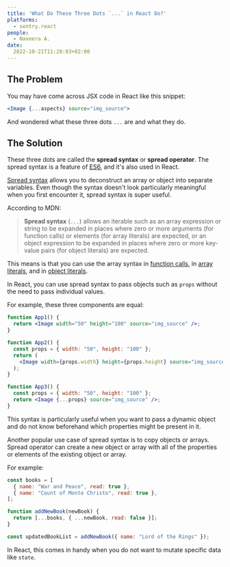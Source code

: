 ```yaml
---
title: 'What Do These Three Dots `...` in React Do?'
platforms: 
  - sentry.react
people: 
  - Naveera A.
date:
  2022-10-21T11:28:03+02:00
---
```


## The Problem

You may have come across JSX code in React like this snippet:

```jsx
<Image {...aspects} source="img_source">
```

And wondered what these three dots `...` are and what they do.

## The Solution

These three dots are called the **spread syntax** or **spread operator**. The spread syntax is a feature of [ES6](https://en.wikipedia.org/wiki/ECMAScript#6th_Edition_%E2%80%93_ECMAScript_2015), and it's also used in React.

[Spread syntax](https://developer.mozilla.org/en-US/docs/Web/JavaScript/Reference/Operators/Spread_syntax) allows you to deconstruct an array or object into separate variables. Even though the syntax doesn't look particularly meaningful when you first encounter it, spread syntax is super useful.

According to MDN:

> **Spread syntax** (`...`) allows an iterable such as an array expression or string to be expanded in places where zero or more arguments (for function calls) or elements (for array literals) are expected, or an object expression to be expanded in places where zero or more key-value pairs (for object literals) are expected.

This means is that you can use the array syntax in [function calls](https://developer.mozilla.org/en-US/docs/Web/JavaScript/Reference/Operators/Spread_syntax#spread_in_function_calls), in [array literals](https://developer.mozilla.org/en-US/docs/Web/JavaScript/Reference/Operators/Spread_syntax#spread_in_array_literals), and in [object literals](https://developer.mozilla.org/en-US/docs/Web/JavaScript/Reference/Operators/Spread_syntax#spread_in_object_literals).

In React, you can use spread syntax to pass objects such as `props` without the need to pass individual values.

For example, these three components are equal:

```jsx
function App1() {
  return <Image width="50" height="100" source="img_source" />;
}

function App2() {
  const props = { width: "50", height: "100" };
  return (
    <Image width={props.width} height={props.height} source="img_source" />
  );
}

function App3() {
  const props = { width: "50", height: "100" };
  return <Image {...props} source="img_source" />;
}
```

This syntax is particularly useful when you want to pass a dynamic object and do not know beforehand which properties might be present in it.

Another popular use case of spread syntax is to copy objects or arrays. Spread operator can create a new object or array with all of the properties or elements of the existing object or array.

For example:

```jsx
const books = [
  { name: "War and Peace", read: true },
  { name: "Count of Monte Christo", read: true },
];

function addNewBook(newBook) {
  return [...books, { ...newBook, read: false }];
}

const updatedBookList = addNewBook({ name: "Lord of the Rings" });
```

In React, this comes in handy when you do not want to mutate specific data like `state`.
